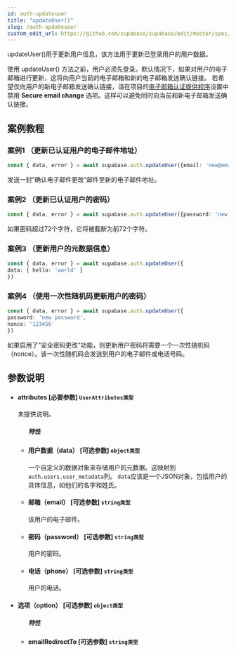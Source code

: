 ```yaml
---
id: auth-updateuser
title: "updateUser()"
slug: /auth-updateuser
custom_edit_url: https://github.com/supabase/supabase/edit/master/spec/supabase_js_v2.yml
---
```



updateUser()用于更新用户信息，该方法用于更新已登录用户的用户数据。

使用 updateUser() 方法之前，用户必须先登录。默认情况下，如果对用户的电子邮箱进行更新，这将向用户当前的电子邮箱和新的电子邮箱发送确认链接。
若希望仅向用户的新电子邮箱发送确认链接，请在项目的[电子邮箱认证提供程序](https://cloud.memfiredb.com/db)设置中禁用 **Secure email change** 选项。这样可以避免同时向当前和新电子邮箱发送确认链接。


## 案例教程
### 案例1 （更新已认证用户的电子邮件地址）

<Tabs scrollable size="small" type="underlined" defaultActiveId="demo2">

<TabPanel id="demo2" label="使用方法">

  ```ts
const { data, error } = await supabase.auth.updateUser({email: 'new@email.com'})
  ```

</TabPanel>

<TabPanel id="demo4" label="注意事项">

发送一封“确认电子邮件更改”邮件至新的电子邮件地址。

</TabPanel>

</Tabs>


### 案例2 （更新已认证用户的密码）

<Tabs scrollable size="small" type="underlined" defaultActiveId="demo2">

<TabPanel id="demo2" label="使用方法">

  ```ts
const { data, error } = await supabase.auth.updateUser({password: 'new password'})
  ```
  
</TabPanel>

<TabPanel id="demo4" label="注意事项">

如果密码超过72个字符，它将被截断为前72个字符。

</TabPanel>

</Tabs>


### 案例3 （更新用户的元数据信息）

<Tabs scrollable size="small" type="underlined" defaultActiveId="demo2">

<TabPanel id="demo2" label="使用方法">

  ```ts
const { data, error } = await supabase.auth.updateUser({
  data: { hello: 'world' }
})
  ```
  
</TabPanel>


</Tabs>


### 案例4 （使用一次性随机码更新用户的密码）

<Tabs scrollable size="small" type="underlined" defaultActiveId="demo2">

<TabPanel id="demo2" label="使用方法">

  ```ts
const { data, error } = await supabase.auth.updateUser({
  password: 'new password',
  nonce: '123456'
})
  ```
  
</TabPanel>

<TabPanel id="demo4" label="注意事项">

如果启用了"安全密码更改"功能，则更新用户密码将需要一个一次性随机码（nonce）。该一次性随机码会发送到用户的电子邮件或电话号码。

</TabPanel>

</Tabs>



## 参数说明


<ul className="method-list-group">
  
<li className="method-list-item">
  <h4 className="method-list-item-label">
    <span className="method-list-item-label-name">
      attributes
    </span>
    <span className="method-list-item-label-badge required">
      [必要参数]
    </span>
    <span className="method-list-item-validation">
      <code>UserAttributes类型</code>
    </span>
  </h4>
  <div class="method-list-item-description">

未提供说明。

  </div>
  
<ul className="method-list-group">
  <h5 class="method-list-title method-list-title-isChild expanded">特性</h5>

<li className="method-list-item">
  <h4 className="method-list-item-label">
    <span className="method-list-item-label-name">
      用户数据（data）
    </span>
    <span className="method-list-item-label-badge false">
      [可选参数]
    </span>
    <span className="method-list-item-validation">
      <code>object类型</code>
    </span>
  </h4>
  <div class="method-list-item-description">

一个自定义的数据对象来存储用户的元数据。这映射到`auth.users.user_metadata`列。
`data`应该是一个JSON对象，包括用户的具体信息，如他们的名字和姓氏。

  </div>
  
</li>


<li className="method-list-item">
  <h4 className="method-list-item-label">
    <span className="method-list-item-label-name">
      邮箱（email）
    </span>
    <span className="method-list-item-label-badge false">
      [可选参数]
    </span>
    <span className="method-list-item-validation">
      <code>string类型</code>
    </span>
  </h4>
  <div class="method-list-item-description">

该用户的电子邮件。

  </div>
  
</li>


<li className="method-list-item">
  <h4 className="method-list-item-label">
    <span className="method-list-item-label-name">
      密码（password）
    </span>
    <span className="method-list-item-label-badge false">
      [可选参数]
    </span>
    <span className="method-list-item-validation">
      <code>string类型</code>
    </span>
  </h4>
  <div class="method-list-item-description">

用户的密码。

  </div>
  
</li>


<li className="method-list-item">
  <h4 className="method-list-item-label">
    <span className="method-list-item-label-name">
      电话（phone）
    </span>
    <span className="method-list-item-label-badge false">
      [可选参数]
    </span>
    <span className="method-list-item-validation">
      <code>string类型</code>
    </span>
  </h4>
  <div class="method-list-item-description">

用户的电话。

  </div>
  
</li>

</ul>

</li>





<li className="method-list-item">
  <h4 className="method-list-item-label">
    <span className="method-list-item-label-name">
      选项（option）
    </span>
    <span className="method-list-item-label-badge required">
      [可选参数]
    </span>
    <span className="method-list-item-validation">
      <code>object类型</code>
    </span>
  </h4>
  
<ul className="method-list-group">
  <h5 class="method-list-title method-list-title-isChild expanded">特性</h5>

<li className="method-list-item">
  <h4 className="method-list-item-label">
    <span className="method-list-item-label-name">
      emailRedirectTo
    </span>
    <span className="method-list-item-label-badge false">
      [可选参数]
    </span>
    <span className="method-list-item-validation">
      <code>string类型</code>
    </span>
  </h4>
  
</li>


</ul>
</li>

</ul>